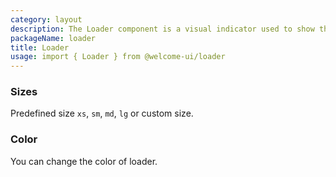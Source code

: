 ```yaml
---
category: layout
description: The Loader component is a visual indicator used to show that a process or operation is in progress. It provides feedback to users, signaling that the application is busy and they should wait for the task to complete. This component is essential for improving user experience by managing expectations during loading times and ensuring users are informed about ongoing activities.
packageName: loader
title: Loader
usage: import { Loader } from @welcome-ui/loader
---
```


### Sizes

Predefined size `xs`, `sm`, `md`, `lg` or custom size.

<div data-playground="sizes.tsx" data-component="Loader"></div>

### Color

You can change the color of loader.

<div data-playground="color.tsx" data-component="Loader"></div>
